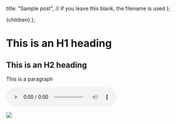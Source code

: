 <!-- You can import any asset or React component here -->


<!-- Note that this project also supports smart includes, so you can totally do
this and it works -->

<!-- import MDXWrapper from "components/MDXWrapper" -->

<!-- You can export special variables -->
<!-- These are accessed in the home page and the wrapper (below) -->

  title: "Sample post", // if you leave this blank, the filename is used
};

<!-- Use of this wrapper is optional, but it provides some nice features -->
<!-- Children refers to all the content of this page below -->

  <MDXWrapper meta={meta}>{children}</MDXWrapper>
);

<!-- Start writing Markdown/HTML here -->

# This is an H1 heading

## This is an H2 heading

This is a paragraph

<audio controls src={Audio}></audio>

<img src={Image} />
